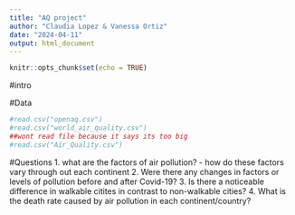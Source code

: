 ```yaml
---
title: "AQ project"
author: "Claudia Lopez & Vanessa Ortiz"
date: "2024-04-11"
output: html_document
---
```


```r
knitr::opts_chunk$set(echo = TRUE)
```

#intro

#Data 
```r
#read.csv("openaq.csv")
#read.csv("world_air_quality.csv")
##wont read file because it says its too big
#read.csv("Air_Quality.csv")

```


#Questions 
1. what are the factors of air pollution?
 - how do these factors vary through out each continent
2. Were there any changes in factors or levels of pollution before and after Covid-19?
3. Is there a noticeable difference in walkable citites in contrast to non-walkable cities?
4. What is the death rate caused by air pollution in each continent/country?